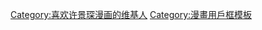 {{Userbox-r
  |border-c = #000000
  |border-s = 1
  |id-c     = #FFCC00
  |id-s     = 10
  |id-fc    = #FFFF00
  |info-c   = #ffff00
  |info-s   = 10
  |info-fc  = #000000
  |id       = 许景琛
  |info     = 這個用戶喜欢'''[[许景琛]]'''的漫画作品。
}}
<includeonly>[[Category:喜欢许景琛漫画的维基人]]</includeonly><noinclude>
[[Category:漫畫用戶框模板]]
</noinclude>